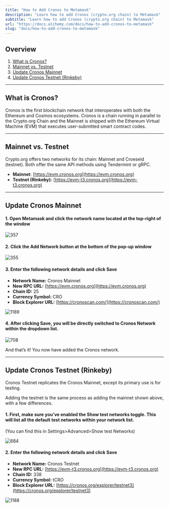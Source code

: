```yaml
---
title: "How to Add Cronos to Metamask"
description: "Learn how to add Cronos (crypto.org chain) to Metamask"
subtitle: "Learn how to add Cronos (crypto.org chain) to Metamask"
url: "https://docs.alchemy.com/docs/how-to-add-cronos-to-metamask"
slug: "docs/how-to-add-cronos-to-metamask"
---
```


## Overview

1. [What is Cronos?](#what-is-near)
2. [Mainnet vs. Testnet](#mainnet-vs.-testnet-fuji)
3. [Update Cronos Mainnet](#update-aurora-mainnet)
4. [Update Cronos Testnet (Rinkeby)](#update-aurora-testnet)

***

## What is Cronos?

Cronos is the first blockchain network that interoperates with both the Ethereum and Cosmos ecosystems. Cronos is a chain running in parallel to the Crypto.org Chain and the Mainnet is shipped with the Ethereum Virtual Machine (EVM) that executes user-submitted smart contract codes.

***

## Mainnet vs. Testnet

Crypto.org offers two networks for its chain: Mainnet and Croeseid (testnet). Both offer the same API methods using Tendermint or gRPC.

* **Mainnet**: [https://evm.cronos.org](https://evm.cronos.org)
* **Testnet (Rinkeby):** [https://evm-t3.cronos.org](https://evm-t3.cronos.org)

***

## Update Cronos Mainnet

#### 1. Open Metamask and click the network name located at the top-right of the window

![357](6e03c56-Untitled_31.png "Untitled (31).png")

#### 2. Click the Add Network button at the bottom of the pop-up window

![355](c1cb4ca-Group_24_1.png "Group 24 (1).png")

#### 3. Enter the following network details and click Save

* **Network Name:** Cronos Mainnet
* **New RPC URL:** [https://evm.cronos.org](https://evm.cronos.org)
* **Chain ID:** 25
* **Currency Symbol:** CRO
* **Block Explorer URL:** [https://cronoscan.com/](https://cronoscan.com/)

![1189](3be7a27-Group_27.png "Group 27.png")

#### 4. After clicking Save, you will be directly switched to Cronos Network within the dropdown list.

![708](0135c11-Screen_Shot_2022-04-15_at_12.25.07_PM.png "Screen Shot 2022-04-15 at 12.25.07 PM.png")

And that’s it! You now have added the Cronos network.

***

## Update Cronos Testnet (Rinkeby)

Cronos Testnet replicates the Cronos Mainnet, except its primary use is for testing.

Adding the testnet is the same process as adding the mainnet shown above, with a few differences.

#### 1. First, make sure you’ve enabled the Show test networks toggle. This will list all the default test networks within your network list.

(You can find this in Settings>Advanced>Show test Networks)

![684](5fd2da7-Untitled_32.png "Untitled (32).png")

#### 2. Enter the following network details and click Save

* **Network Name:** Cronos Testnet
* **New RPC URL:** [https://evm-t3.cronos.org](https://evm-t3.cronos.org)
* **Chain ID:** 338
* **Currency Symbol:** tCRO
* **Block Explorer URL:** [https://cronos.org/explorer/testnet3](https://cronos.org/explorer/testnet3)

![1188](b5f2e43-Group_29_1.png "Group 29 (1).png")
